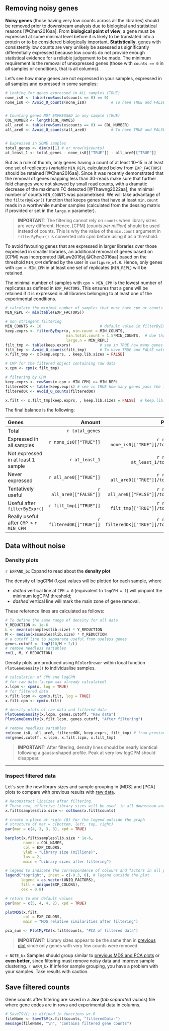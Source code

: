 ## Removing noisy genes

**Noisy genes**  (those having very low counts across all the libraries) should be removed prior to downstream analysis due to biological and statistical reasons [@Chen2016aa]. From **biological point of view**, a gene must be expressed at some minimal level before it is likely to be translated into a protein or to be considered biologically important. **Statistically**, genes with consistently low counts are very unlikely be assessed as significantly differentially expressed because low counts do not provide enough statistical evidence for a reliable judgement to be made.
The minimum requirement is the removal of unexpressed genes (those with `counts == 0` in all samples or conditions, that is all columns).

Let's see how many genes are not expressed in your samples, expressed in all samples and expressed in some samples:

```r
# Looking for genes expressed in ALL samples (TRUE)
none_is0 <- table(rowSums(x$counts == 0) == 0)
none_is0 <- Avoid_0_counts(none_is0)           # To have TRUE and FALSE values


# Counting genes NOT EXPRESSED in any sample (TRUE)
COL_NUMBER <- length(COL_NAMES)
all_are0 <- table(rowSums(x$counts == 0) == COL_NUMBER)
all_are0 <- Avoid_0_counts(all_are0)           # To have TRUE and FALSE values


# Expressed in SOME samples
total_genes <- dim(x)[1] # or nrow(x$counts)
at_least_1 <- total_genes - none_is0[["TRUE"]] - all_are0[["TRUE"]]
```

But as a rule of thumb, only genes having a count of at least 10–15 in at least one set of replicates (variable `MIN_REPL` calculated below from `EXP_FACTORS`) should be retained [@Chen2016aa].
Since it was recently demonstrated that the removal of genes mapping less than 30-reads make sure that further fold changes were not skewed by small read counts, with a dramatic decrease of the maximum FC detected [@Thawng2022aa], the minimal number of counts `MIN_COUNTS` was parametrised. We will take advantage of the `filterByExpr()` function that keeps genes that have at least `min.count` reads in a worthwhile number samples (calculated from the dessing matrix if provided or set in the `large.n` parameter).


> **IMPORTANT:** The filtering cannot rely on `counts` when library sizes are very different. Hence, [CPM] (_counts per million_) should be used instead of counts. This is why the value of the `min.count` argument in `filterByExpr()` is  converted into cpm before using it as a threshold.


To avoid favouring genes that are expressed in larger libraries over those expressed in smaller libraries, an additional removal of genes based on [CPM] was incorporated [@Law2016yj,@Chen2016aa] based on the threshold `MIN_CPM` defined by the user in `configure_wf.R`. Hence, only genes with `cpm > MIN_CPM` in at least one set of replicates (`MIN_REPL`) will be retained.

The minimal number of samples with `cpm > MIN_CPM` is the lowest number of replicates as defined in `EXP_FACTORS`. This ensures that a gene will be retained if it is expressed in all libraries belonging to at least one of the experimental conditions.

```r
# calculate the minimal number of samples that must have cpm or counts > 0
MIN_REPL <- min(table(EXP_FACTORS))

# non stringent filtering
MIN_COUNTS <- 10                          # default value in filterByExpr
keep.exprs <- filterByExpr(x, min.count = MIN_COUNTS, 
                           min.total.count = 1.5*MIN_COUNTS,  # due that it is 15 when MIN_COUNTS is 10
                           large.n = MIN_REPL)
filt_tmp <- table(keep.exprs)             # see in TRUE how many genes pass the filter
filt_tmp <- Avoid_0_counts(filt_tmp)      # To have TRUE and FALSE values
x.filt_tmp <- x[keep.exprs, , keep.lib.sizes = FALSE]

# CMP for the filtered object containing raw data
x.cpm <- cpm(x.filt_tmp)

# filtering by CPM
keep.exprs <- rowSums(x.cpm > MIN_CPM) >= MIN_REPL
filteredOK <- table(keep.exprs) # see in TRUE how many genes pass the filter
filteredOK <- Avoid_0_counts(filteredOK)

x.filt <- x.filt_tmp[keep.exprs, , keep.lib.sizes = FALSE]  # keep.lib.sizes=FALSE causes the library sizes to be recomputed after the filtering
```

The final balance is the following:

Genes | Amount  | Percent (%)
:---- | ----:   | ---:
Total                                   | `r total_genes`         | 100
Expressed in all samples                | `r none_is0[["TRUE"]]`  | `r round(100 * none_is0[["TRUE"]]/total_genes)`
Not expressed in at least 1 sample      | `r at_least_1`          | `r round(100 * at_least_1/total_genes)`
Never expressed                         | `r all_are0[["TRUE"]]`  | `r round(100 * all_are0[["TRUE"]]/total_genes)`
Tentatively useful                      | `r all_are0[["FALSE"]]` | `r round(100 * all_are0[["FALSE"]]/total_genes)`
Useful after `filterByExpr()`           | `r filt_tmp[["TRUE"]]`  | `r round(100 * filt_tmp[["TRUE"]]/total_genes)`
Really useful after `CMP >` `r MIN_CPM` | `r filteredOK[["TRUE"]]`| `r round(100 * filteredOK[["TRUE"]]/total_genes)`



## Data without noise {.tabset .tabset-fade .tabset-pills}

### Density plots {-}

[START EXPANDIBLE]: #
`r EXPAND_bx` 
Expand to read about the <b>density plot</b></summary>

The density of logCPM (`lcpm`) values will be plotted for each sample, where

* _dotted_ vertical line at `CPM = 0` (equivalent to `logCPM = 1`) will pinpoint the minimum logCPM threshold;
* _dashed_ vertical line will mark the main zone of gene removal. 

These reference lines are calculated as follows:

```r
# To define the same range of density for all data
Y_REDUCTION <- 1e-6
L <- mean(x$samples$lib.size) * Y_REDUCTION
M <- median(x$samples$lib.size) * Y_REDUCTION
# a cutoff line to sepparate useful from useless genes
genes.cutoff <- log2(10/M + 2/L)
# remove needless variables
rm(L, M, Y_REDUCTION)
```

</details> 
[END EXPANDIBLE]: #


Density plots are produced using `RColorBrewer` within local function `PlotGeneDensity()` to individualise samples.

```r
# calculation of CPM and logCPM
# for raw data (x.cpm was already calculated)
x.lcpm <- cpm(x, log = TRUE)
# for filtered data
x.filt.lcpm <- cpm(x.filt, log = TRUE)
x.filt.cpm <- cpm(x.filt)

# density plots of raw data and filtered data
PlotGeneDensity(x.lcpm, genes.cutoff, "Raw data")
PlotGeneDensity(x.filt.lcpm, genes.cutoff, "After filtering")

# remove needless variables
rm(none_is0, all_are0, filteredOK, keep.exprs, filt_tmp) # from previous chunk
rm(genes.cutoff, x.lcpm, x.filt.lcpm, x.filt_tmp)
```

> **IMPORTANT:** After filtering, density lines should be nearly identical following a gauss-shaped profile. Peak at very low logCPM should disappear.


***

### Inspect filtered data {#filterdSizeMDSPCA}

Let`s see the new library sizes and sample grouping in [MDS] and [PCA] plots to compare with previous results with [raw data](#origSizeMDS).


```r
# Reconstruct libsizes after filtering.
# These new, effective library sizes will be used  in all downsteam analyses
x.filt$samples$lib.size <- colSums(x.filt$counts)

# create a place at rigth (8) for the legend outside the graph
# structure of mar = c(bottom, left, top, right)
par(mar = c(4, 3, 3, 8), xpd = TRUE) 

barplot(x.filt$samples$lib.size * 1e-6, 
        names = COL_NAMES, 
        col = EXP_COLORS,
        ylab = "Library size (millions)", 
        las = 2, 
        main = "Library sizes after filtering") 

# legend to indicate the correspondence of colours and factors in all plots
legend("topright", inset = c(-0.3, 0), # legend outside the plot 
       legend = as.vector(UNIQ_FACTORS), 
       fill = unique(EXP_COLORS),
       cex = 0.8)

# return to mar default values
par(mar = c(5, 4, 4, 2), xpd = TRUE)

plotMDS(x.filt, 
        col = EXP_COLORS, 
        main = "MDS relative similarities after filtering")

pca_sum <- PlotMyPCA(x.filt$counts, "PCA of filtered data")
```

> **IMPORTANT:** Library sizes appear to be the same than in [previous plot](#origSizeMDS) since only genes with very few counts were removed.

`r NOTE_bx` Samples should group similar to [previous MDS and PCA plots](#origSizeMDS) or **even better**, since filtering must remove noisy data and improve sample clustering.</div>

`r WARN_bx` If inferior sample grouping, you have a problem with your samples. Take results with caution.</div>





## Save filtered counts 

Gene counts after filtering are saved in a **.tsv** (_tab separated values_) file where gene codes are in rows and experimental data in columns.

```r
# SaveTSV() is difined in functions_wr.R
fileName <- SaveTSV(x.filt$counts, "filteredData-")
message(fileName, "\n", "contains filtered gene counts")
```
